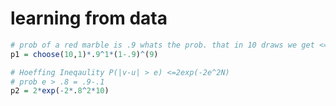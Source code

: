 learning from data
========================================================

```r
# prob of a red marble is .9 whats the prob. that in 10 draws we get <=1 red marble
p1 = choose(10,1)*.9^1*(1-.9)^(9)

# Hoeffing Ineqaulity P(|v-u| > e) <=2exp(-2e^2N)
# prob e > .8 = .9-.1
p2 = 2*exp(-2*.8^2*10)

```

